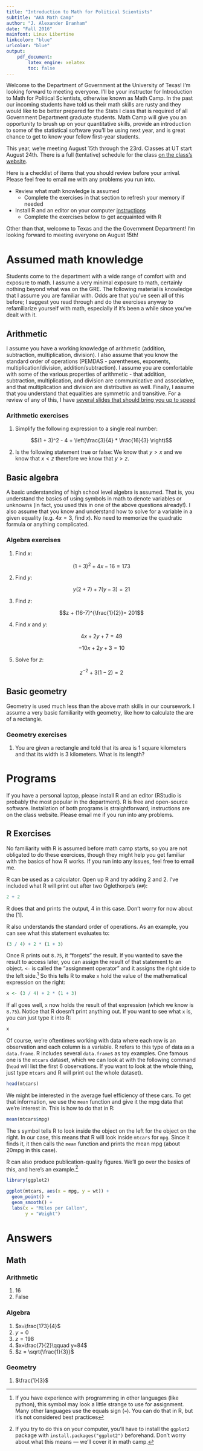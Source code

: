 ```yaml
---
title: "Introduction to Math for Political Scientists"
subtitle: "AKA Math Camp"
author: "J. Alexander Branham"
date: "Fall 2016"
mainfont: Linux Libertine
linkcolor: "blue"
urlcolor: "blue"
output:
    pdf_document:
        latex_engine: xelatex
        toc: false
---
```


Welcome to the Department of Government at the University of Texas!
I'm looking forward to meeting everyone. I'll be your instructor for
Introduction to Math for Political Scientists, otherwise known as Math
Camp. In the past our incoming students have told us their math skills
are rusty and they would like to be better prepared for the Stats I
class that is required of all Government Department graduate students.
Math Camp will give you an opportunity to brush up on your
quantitative skills, provide an introduction to some of the
statistical software you'll be using next year, and is great chance to
get to know your fellow first-year students.

This year, we're meeting August 15th through the 23rd. Classes
at UT start August 24th. There is a full (tentative) schedule for the
class [on the class's website](https://jabranham.com/math-camp). 

Here is a checklist of items that you should review before your
arrival. Please feel free to email me with any problems you run into.

* Review what math knowledge is assumed 
    + Complete the exercises in that section to refresh your memory if
      needed 
* Install R and an editor on your computer
  [instructions](https://jabranham.com/math-camp/README.html#programs-you-may-want-to-install) 
    + Complete the exercises below to get acquainted with R

Other than that, welcome to Texas and the the Government Department!
I'm looking forward to meeting everyone on August 15th! 

# Assumed math knowledge 

Students come to the department with a wide range of comfort with and
exposure to math. I assume a very minimal exposure to math, certainly
nothing beyond what was on the GRE. The following material is
knowledge that I assume you are familiar with. Odds are that you've
seen all of this before; I suggest you read through and do the
exercises anyway to refamiliarize yourself with math, especially if
it's been a while since you've dealt with it.

## Arithmetic

I assume you have a working knowledge of arithmetic (addition,
subtraction, multiplication, division). I also assume that you know
the standard order of operations (PEMDAS - parentheses, exponents,
multiplication/division, addition/subtraction). I assume you are
comfortable with some of the various properties of arithmetic - that
addition, subtraction, multiplication, and division are communicative
and associative, and that multiplication and division are distributive
as well. Finally, I assume that you understand that equalities are
symmetric and transitive. For a review of any of this, I have
[several slides that should bring you up to speed](/math-camp/slides/arithmetic.pdf)

### Arithmetic exercises

1. Simplify the following expression to a single real number:

$$(1 + 3)^2 - 4 + \left(\frac{3}{4} * \frac{16}{3} \right)$$

2. Is the following statement true or false: 
   We know that $y>x$ and we know that $x <z$ therefore we know that
   $y>z$. 
   
## Basic algebra

A basic understanding of high school level algebra is assumed. That
is, you understand the basics of using symbols in math to denote
variables or unknowns (in fact, you used this in one of the above
questions already!). I also assume that you know and understand how to
solve for a variable in a given equality (e.g. $4x=3$, find $x$). No
need to memorize the quadratic formula or anything complicated. 

### Algebra exercises

1. Find $x$:

$$(1+3)^2 + 4x - 16 = 173$$

2. Find $y$:

$$y(2+7) + 7(y-3) = 21 $$

3. Find $z$:

$$z + (16-7)^{\frac{1}{2}}= 201$$

4. Find $x$ and $y$:

$$4x + 2y + 7 = 49$$

$$-10x + 2y + 3 = 10$$

5. Solve for $z$:

$$z^{-2} + 3(1 - 2) = 2$$

## Basic geometry

Geometry is used much less than the above math skills in our
coursework. I assume a very basic familiarity with geometry, like how
to calculate the are of a rectangle. 

### Geometry exercises 

1. You are given a rectangle and told that its area is 1 square kilometers
   and that its width is 3 kilometers. What is its length? 

# Programs 

If you have a personal laptop, please install R and an editor (RStudio
is probably the most popular in the department). R is free and
open-source software. Installation of both programs is
straightforward; instructions are on the class website. Please email
me if you run into any problems.

## R Exercises 

No familiarity with R is assumed before math camp starts, so you are
not obligated to do these exercices, though they might help you get
familiar with the basics of how R works. If you run into any issues,
feel free to email me. 

R can be used as a calculator. Open up R and try adding 2 and 2. I've
included what R will print out after two Oglethorpe's (`##`):

```r
2 + 2
```

R does that and prints the output, 4 in this case. Don't worry for now
about the [1].

R also understands the standard order of operations. As an example,
you can see what this statement evaluates to:

```r
(3 / 4) + 2 * (1 + 3)
```

Once R prints out `8.75`, it "forgets" the result. If you wanted to
save the result to access later, you can assign the result of that
statement to an object. `<-` is called the "assignment operator" and
it assigns the right side to the left side.[^3] So this tells R to
make `x` hold the value of the mathematical expression on the right:

```r
x <- (3 / 4) + 2 * (1 + 3)
```

If all goes well, `x` now holds the result of that expression (which
we know is `8.75`). Notice that R doesn't print anything out. If you
want to see what `x` is, you can just type it into R:

```r
x
```

Of course, we're oftentimes working with data where each row is an
observation and each column is a variable. R refers to this type of
data as a `data.frame`. R includes several `data.frame`s as toy
examples. One famous one is the `mtcars` dataset, which we can look at
with the following command (`head` will list the first 6 observations.
If you want to look at the whole thing, just type `mtcars` and R will
print out the whole dataset). 

```r
head(mtcars)
```

We might be interested in the average fuel efficiency of these cars.
To get that information, we use the `mean` function and give it the
mpg data that we're interest in. This is how to do that in R:

```r
mean(mtcars$mpg)
```

The `$` symbol tells R to look inside the object on the left for the
object on the right. In our case, this means that R will look inside
`mtcars` for `mpg`. Since it finds it, it then calls the `mean`
function and prints the mean mpg (about 20mpg in this case). 

R can also produce publication-quality figures. We'll go over the
basics of this, and here's an example.[^2]

```r
library(ggplot2)

ggplot(mtcars, aes(x = mpg, y = wt)) +
  geom_point() +
  geom_smooth() +
  labs(x = "Miles per Gallon",
       y = "Weight")
```


# Answers

## Math

### Arithmetic 

1. 16
2. False 

### Algebra

1. $x=\frac{173}{4}$
2. $y=0$
3. $z=198$
4. $x=\frac{7}{2}\qquad y=84$
5. $z = \sqrt{\frac{1}{3}}$

### Geometry

1. $\frac{1}{3}$

[^2]: If you try to do this on your computer, you'll have to install
    the `ggplot2` package with `install.packages("ggplot2")`
    beforehand. Don't worry about what this means --- we'll cover it
    in math camp. 

[^3]: If you have experience with programming in other languages (like
    python), this symbol may look a little strange to use for
    assignment. Many other languages use the equals sign (`=`). You
    can do that in R, but it's not considered best practices
